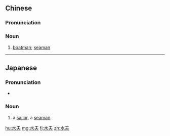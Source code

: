 ==Chinese==
{{zh-forms}}

===Pronunciation===
{{zh-pron
|m=shuǐfū
|c=seoi2 fu1
|mn=chúi-hu
|cat=n
}}

===Noun===
{{zh-noun}}

# [[boatman]]; [[seaman]]

----

==Japanese==
{{ja-kanjitab|すい|ふ|yomi=o}}

===Pronunciation===
* {{ja-pron|すいふ}}

===Noun===
{{ja-noun|すいふ}}

# a [[sailor]], a [[seaman]].

[[hu:水夫]]
[[mg:水夫]]
[[fj:水夫]]
[[zh:水夫]]